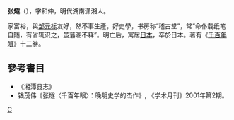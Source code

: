 '''张燧'''（{{bd|?||?|}}），字和仲，明代湖南潇湘人。

家富裕，與[[邹元标|邹元标]]友好，然不事生產，好史學，书房称“稽古堂”，常“命仆载纸笔自随，有省辄识之，虽藩溷不释”。明亡后，寓居[[日本|日本]]，卒於日本。著有《[[千百年眼|千百年眼]]》十二卷。

==參考書目==
*《湘潭县志》
*钱茂伟《张燧〈千百年眼〉：晚明史学的杰作》, 《学术月刊》2001年第2期。

[[category:明朝作家|C]]